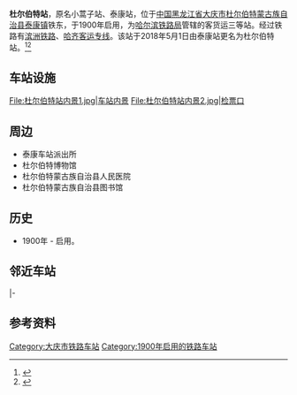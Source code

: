 {{Infobox China railway station
| 车站名称 = 杜尔伯特站
| 图片 = 杜尔伯特站（2021年10月）.jpg
| 图片介绍 = 杜尔伯特站（2021年10月）
| 其他名称 = 小蒿子站（{{lang|ru| Сяохаоцзы}}<ref>{{cite book|author=Мелихов Г.В.|title=Мелихов Г.В. Белый Харбин: Середина 1920-х.|url=https://www.rp-net.ru/book/publications/melihov/Melihov-Belyy_Harbin.pdf|publisher=Русский путь|year=2003|access-date=2022-06-24|archive-date=2022-04-03|archive-url=https://web.archive.org/web/20220403153757/http://www.rp-net.ru/book/publications/melihov/Melihov-Belyy_Harbin.pdf}}</ref>）<br>泰康站
| 车站拼音 = Duerbote
| 英文名称 = Dorbod Railway Station
| 车站代码 = 57455<ref>{{cite book|title=中华人民共和国铁路车站代码（GB/T 10302-2010）|publisher=中国标准出版社|year=2010|isbn=155066140495|ignore-isbn-error=true|pages=34}}</ref>
| 电报码 = TKX<ref>{{cite book|author=铁道部电子计算技术中心, 铁道部运输局|title=铁路车站站名代码表：TMIS使用|publisher=中国铁道出版社|location=北京|year=1998|isbn=9787113030995|pages=141}}</ref>
| 拼音码 = DET
| 车站地址 = [[黑龙江省|黑龙江省]][[大庆市|大庆市]][[杜尔伯特蒙古族自治县|杜尔伯特蒙古族自治县]][[泰康镇|泰康镇]]
| 坐标 = {{coord|46|52|8.09|N|124|26|26.43|E|display=inline,title}}
| 归属 = [[哈尔滨铁路局|哈尔滨铁路局]][[大庆车务段|大庆车务段]]
| 线路 = [[滨洲铁路|滨洲铁路]]、[[哈齐客运专线|哈齐客运专线]]
| 车站等级 = 三等站
| 侧式站台 = 1
| 岛式站台 = 2
| 月台数目 = 3
| 站台面 = 5
| 股道数目 = 10
}}
'''杜尔伯特站'''，原名小蒿子站、泰康站，位于[[中国|中国]][[黑龙江省|黑龙江省]][[大庆市|大庆市]][[杜尔伯特蒙古族自治县|杜尔伯特蒙古族自治县]][[泰康镇|泰康镇]]铁东，于1900年启用，为[[哈尔滨铁路局|哈尔滨铁路局]]管辖的客货运三等站。经过铁路有[[滨洲铁路|滨洲铁路]]、[[哈齐客运专线|哈齐客运专线]]。该站于2018年5月1日由泰康站更名为杜尔伯特站。<ref>{{cite web|url=http://www.12306.cn/mormhweb/zxdt_ggxx/201803/t20180319_12103.html|title=中国铁路哈尔滨局集团有限公司关于泰康站更名的公告|publisher=[[中国铁路客户服务中心|中国铁路客户服务中心]]|date=2018-03-19|accessdate=2018-03-27|archive-date=2018-05-26|archive-url=https://web.archive.org/web/20180526153738/http://www.12306.cn/mormhweb/zxdt_ggxx/201803/t20180319_12103.html|dead-url=no}}</ref><ref>{{cite news|url=http://www.drbt.gov.cn/huandeng/6001.html|title=百年老站正式迈入“杜尔伯特”时代|publisher=杜尔伯特政府网|date=2018-05-01|accessdate=2018-05-01}}{{Dead link|date=2018年9月 |bot=InternetArchiveBot |fix-attempted=yes }}</ref>

==车站设施==
{{Expand section}}
<gallery>
File:杜尔伯特站内景1.jpg|车站内景
File:杜尔伯特站内景2.jpg|检票口
</gallery>
==周边==
*泰康车站派出所
*杜尔伯特博物馆
*杜尔伯特蒙古族自治县人民医院
*杜尔伯特蒙古族自治县图书馆

==历史==
{{Expand section}}
*1900年 - 启用。

==邻近车站==
{{start rail box|[[中国铁路|中国铁路]]}}
{{s-inop|[[高家站|高家站]]|{{站|哈尔滨}}方向}}
{{s-line|[[滨洲铁路|滨洲铁路]]<br />杜尔伯特站}}
{{s-inop|[[前后代站|前后代站]]|{{站|满洲里}}方向}}
|-
{{s-inop|[[大庆西站|大庆西站]]|{{站|哈尔滨}}方向}}
{{s-line|[[哈齐高速铁路|哈齐高速铁路]]<br />← 42km 杜尔伯特站 43km→}}
{{s-inop|[[红旗营东站|红旗营东站]]|{{站|齐齐哈尔南}}方向}}
{{end box}}

==参考资料==
{{reflist}}
{{滨洲铁路}}
{{哈齐客运专线}}
{{鐵路車站小作品}}

[[Category:大庆市铁路车站|Category:大庆市铁路车站]]
[[Category:1900年启用的铁路车站|Category:1900年启用的铁路车站]]